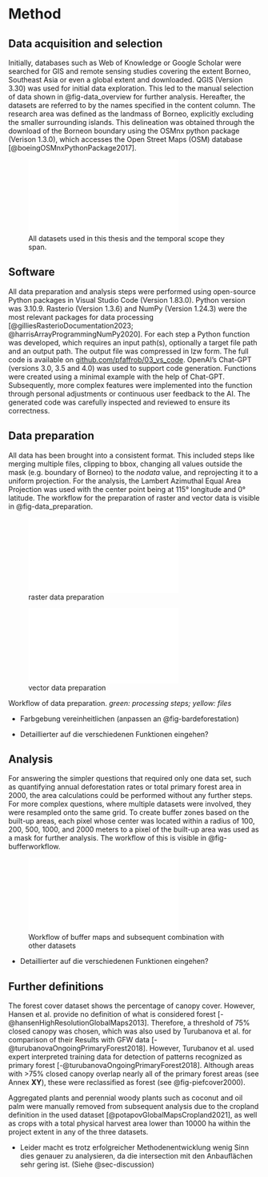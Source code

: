 # Method {#sec-method}

## Data acquisition and selection

Initially, databases such as Web of Knowledge or Google Scholar were searched for GIS and remote sensing studies covering the extent Borneo, Southeast Asia or even a global extent and downloaded. QGIS (Version 3.30) was used for initial data exploration. This led to the manual selection of data shown in @fig-data_overview for further analysis. Hereafter, the datasets are referred to by the names specified in the content column. The research area was defined as the landmass of Borneo, explicitly excluding the smaller surrounding islands. This delineation was obtained through the download of the Borneon boundary using the OSMnx python package (Verison 1.3.0), which accesses the Open Street Maps (OSM) database [@boeingOSMnxPythonPackage2017].

![All datasets used in this thesis and the temporal scope they span.](05_method_files/data_overview.pdf){#fig-data_overview}

## Software

All data preparation and analysis steps were performed using open-source Python packages in Visual Studio Code (Version 1.83.0). Python version was 3.10.9. Rasterio (Version 1.3.6) and NumPy (Version 1.24.3) were the most relevant packages for data processing [@gilliesRasterioDocumentation2023; @harrisArrayProgrammingNumPy2020].
For each step a Python function was developed, which requires an input path(s), optionally a target file path and an output path. The output file was compressed in lzw form. The full code is available on [github.com/pfaffrob/03_vs_code](https://github.com/pfaffrob/03_vs_code).
OpenAI's Chat-GPT (versions 3.0, 3.5 and 4.0) was used to support code generation. Functions were created using a minimal example with the help of Chat-GPT. Subsequently, more complex features were implemented into the function through personal adjustments or continuous user feedback to the AI. The generated code was carefully inspected and reviewed to ensure its correctness.


## Data preparation

All data has been brought into a consistent format. This included steps like merging multiple files, clipping to bbox, changing all values outside the mask (e.g. boundary of Borneo) to the _nodata_ value, and reprojecting it to a uniform projection. For the analysis, the Lambert Azimuthal Equal Area Projection was used with the center point being at 115° longitude and 0° latitude. The workflow for the preparation of raster and vector data is visible in @fig-data_preparation.


::: {#fig-data_preparation layout-ncol=1}

![raster data preparation](05_method_files/raster_preparation.pdf){#fig-raster_preparation}

![vector data preparation](05_method_files/shp_preparation.pdf){#fig-shp_preparation}

Workflow of data preparation. _green: processing steps; yellow: files_
:::
- Farbgebung vereinheitlichen (anpassen an @fig-bardeforestation)

- Detaillierter auf die verschiedenen Funktionen eingehen?

## Analysis
For answering the simpler questions that required only one data set, such as quantifying annual deforestation rates or total primary forest area in 2000, the area calculations could be performed without any further steps. For more complex questions, where multiple datasets were involved, they were resampled onto the same grid. To create buffer zones based on the built-up areas, each pixel whose center was located within a radius of 100, 200, 500, 1000, and 2000 meters to a pixel of the built-up area was used as a mask for further analysis. The workflow of this is visible in @fig-bufferworkflow. 

![Workflow of buffer maps and subsequent combination with other datasets](05_method_files/buffer.pdf){#fig-bufferworkflow}

- Detaillierter auf die verschiedenen Funktionen eingehen?

## Further definitions
The forest cover dataset shows the percentage of canopy cover. However, Hansen et al. provide no definition of what is considered forest [-@hansenHighResolutionGlobalMaps2013]. Therefore, a threshold of 75% closed canopy was chosen, which was also used by Turubanova et al. for comparison of their Results with GFW data [-@turubanovaOngoingPrimaryForest2018].  However, Turubanov et al. used expert interpreted training data for detection of patterns recognized as primary forest [-@turubanovaOngoingPrimaryForest2018]. Although areas with >75% closed canopy overlap nearly all of the primary forest areas (see Annex **XY**), these were reclassified as forest (see @fig-piefcover2000). 



Aggregated plants and perennial woody plants such as coconut and oil palm were manually removed from subsequent analysis due to the cropland definition in the used dataset [@potapovGlobalMapsCropland2021], as well as crops with a total physical harvest area lower than 10000 ha within the project extent in any of the three datasets.

- Leider macht es trotz erfolgreicher Methodenentwicklung wenig Sinn dies genauer zu analysieren, da die intersection mit den Anbauflächen sehr gering ist. (Siehe @sec-discussion)